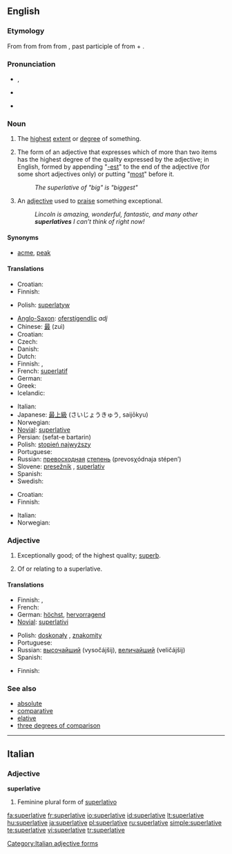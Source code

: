 {{was wotd|2008|March|11}}
{{wikipedia}}
==English==

===Etymology===
From {{etyl|enm|en}} {{term|superlatyf|lang=enm}} from {{etyl|fro|en}} {{term|superlatif|lang=fro}} from {{LL.}} {{term|superlativus|superlātīvus|lang=la}} from {{etyl|la|en}} {{term|superlatus|superlātus|extravagant, of hyperbole|lang=la}}, past participle of {{term|superfero||carry over|lang=la}} from {{term|super||above|lang=la}} + {{term|fero||bear, carry|lang=la}}.

===Pronunciation===
* {{a|RP}} {{IPA|/suːˈpɜː.lə.tɪv/|/sjuːˈpɜː.lə.tɪv/}}, {{SAMPA|/su:"p3:(r).l@.tIv/}}
* {{a|US}} {{IPA|/suːˈpɝː.lə.tɪv/|/sjuːˈpɝː.lə.tɪv/}}
* {{audio|en-us-superlative.ogg|Audio (US)}}

===Noun===
{{en-noun}}

# The [[highest]] [[extent]] or [[degree]] of something.
# {{grammar}} The form of an adjective that expresses which of more than two items has the highest degree of the quality expressed by the adjective; in English, formed by appending "[[-est]]" to the end of the adjective (for some short adjectives only) or putting "[[most]]" before it.
#: ''The superlative of "big" is "biggest"''
# {{informal}} An [[adjective]] used to [[praise]] something exceptional.
#: ''Lincoln is amazing, wonderful, fantastic, and many other '''superlatives''' I can’t think of right now!''

====Synonyms====
* {{sense|highest degree}} [[acme]], [[peak]]

====Translations====
{{trans-top|highest degree of something}}
* Croatian: {{t+|hr|superlativ|m|alt=sȕperlatīv}}
* Finnish: {{t+|fi|huippu}}
{{trans-mid}}
* Polish: [[superlatyw]] {{m}}
{{trans-bottom}}

{{trans-top|form of adjective expressing "most"}}
* [[Anglo-Saxon]]: [[oferstígendlic]] ''adj''
* Chinese: [[最]] (zuì)
* Croatian: {{t+|hr|superlativ|m|alt=sȕperlatīv}}
* Czech: {{t-|cs|superlativ|m}}
* Danish: {{t-|da|superlativ}}
* Dutch: {{t+|nl|overtreffende trap|m}}
* Finnish: {{t+|fi|superlatiivi}}, {{t|fi|yliaste}}
* French: [[superlatif]] {{m}}
* German: {{t+|de|Superlativ|m}}
* Greek: {{t|el|υπερθετικός|m|sc=Grek}}
* Icelandic: {{t+|is|efsta stig|n}}
{{trans-mid}}
* Italian: {{t-|it|superlativo|m}}
* Japanese: [[最上級]] (さいじょうきゅう, saijōkyu)
* Norwegian: {{t+|no|superlativ|m}}
* [[Novial]]: [[superlative]]
* Persian: {{fa-Arab|[[صفت برترین]]}} (sefat-e bartarin)
* Polish: [[stopień najwyższy]] {{m}}
* Portuguese: {{t+|pt|superlativo|m}}
* Russian: [[превосходный|превосходная]] [[степень]] (prevosχódnaja stépen’) {{f}}
* Slovene: [[presežnik]] {{m}}, [[superlativ]] {{m}}
* Spanish: {{t-|es|superlativo|m}}
* Swedish: {{t+|sv|superlativ|n}}
{{trans-bottom}}

{{trans-top|adjective used to praise}}
* Croatian: {{t+|hr|superlativ|m|alt=sȕperlatīv}}
* Finnish: {{t+|fi|superlatiivi}}
{{trans-mid}}
* Italian: {{t-|it|superlativo|m}}
* Norwegian: {{t+|no|superlativ|n}}
{{trans-bottom}}

===Adjective===
{{en-adj|-}}

# Exceptionally good; of the highest quality; [[superb]].
# {{grammar}} Of or relating to a superlative.

====Translations====
{{trans-top|exceptionally good}}
* Finnish: {{t+|fi|erinomainen}}, {{t-|fi|häikäisevä}}
* French: {{t+|fr|suprême}}
* German: [[höchst]], [[hervorragend]]
* [[Novial]]: [[superlativi]]
{{trans-mid}}
* Polish: [[doskonały]] {{m}}, [[znakomity]] {{m}}
* Portuguese: {{t+|pt|supremo}}
* Russian: [[высочайший]] (vysočájšij), [[величайший]] (veličájšij)
* Spanish: {{t+|es|supremo}}
{{trans-bottom}}

{{trans-top|of or pertaining to a superlative}}
* Finnish: {{t|fi|superlatiivinen}}
{{trans-mid}}
{{trans-bottom}}

===See also===
* [[absolute]]
* [[comparative]]
* [[elative]]
* [[three degrees of comparison]]

----

==Italian==

===Adjective===
'''superlative''' {{f}}

# Feminine plural form of [[superlativo]]

[[Category:Italian adjective forms]]

[[fa:superlative]]
[[fr:superlative]]
[[io:superlative]]
[[id:superlative]]
[[lt:superlative]]
[[hu:superlative]]
[[ja:superlative]]
[[pl:superlative]]
[[ru:superlative]]
[[simple:superlative]]
[[te:superlative]]
[[vi:superlative]]
[[tr:superlative]]